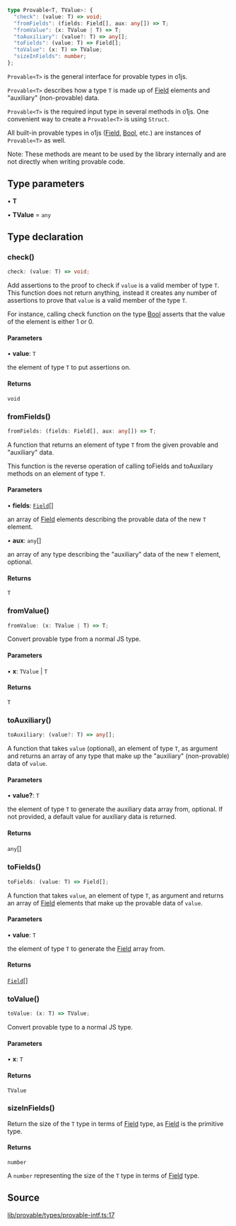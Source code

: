 ```ts
type Provable<T, TValue>: {
  "check": (value: T) => void;
  "fromFields": (fields: Field[], aux: any[]) => T;
  "fromValue": (x: TValue | T) => T;
  "toAuxiliary": (value?: T) => any[];
  "toFields": (value: T) => Field[];
  "toValue": (x: T) => TValue;
  "sizeInFields": number;
};
```

`Provable<T>` is the general interface for provable types in o1js.

`Provable<T>` describes how a type `T` is made up of [Field](../classes/Field.mdx) elements and "auxiliary" (non-provable) data.

`Provable<T>` is the required input type in several methods in o1js.
One convenient way to create a `Provable<T>` is using `Struct`.

All built-in provable types in o1js ([Field](../classes/Field.mdx), [Bool](../classes/Bool.mdx), etc.) are instances of `Provable<T>` as well.

Note: These methods are meant to be used by the library internally and are not directly when writing provable code.

## Type parameters

• **T**

• **TValue** = `any`

## Type declaration

### check()

```ts
check: (value: T) => void;
```

Add assertions to the proof to check if `value` is a valid member of type `T`.
This function does not return anything, instead it creates any number of assertions to prove that `value` is a valid member of the type `T`.

For instance, calling check function on the type [Bool](../classes/Bool.mdx) asserts that the value of the element is either 1 or 0.

#### Parameters

• **value**: `T`

the element of type `T` to put assertions on.

#### Returns

`void`

### fromFields()

```ts
fromFields: (fields: Field[], aux: any[]) => T;
```

A function that returns an element of type `T` from the given provable and "auxiliary" data.

This function is the reverse operation of calling toFields and toAuxilary methods on an element of type `T`.

#### Parameters

• **fields**: [`Field`](../classes/Field.mdx)[]

an array of [Field](../classes/Field.mdx) elements describing the provable data of the new `T` element.

• **aux**: `any`[]

an array of any type describing the "auxiliary" data of the new `T` element, optional.

#### Returns

`T`

### fromValue()

```ts
fromValue: (x: TValue | T) => T;
```

Convert provable type from a normal JS type.

#### Parameters

• **x**: `TValue` \| `T`

#### Returns

`T`

### toAuxiliary()

```ts
toAuxiliary: (value?: T) => any[];
```

A function that takes `value` (optional), an element of type `T`, as argument and
returns an array of any type that make up the "auxiliary" (non-provable) data of `value`.

#### Parameters

• **value?**: `T`

the element of type `T` to generate the auxiliary data array from, optional.
If not provided, a default value for auxiliary data is returned.

#### Returns

`any`[]

### toFields()

```ts
toFields: (value: T) => Field[];
```

A function that takes `value`, an element of type `T`, as argument and returns
an array of [Field](../classes/Field.mdx) elements that make up the provable data of `value`.

#### Parameters

• **value**: `T`

the element of type `T` to generate the [Field](../classes/Field.mdx) array from.

#### Returns

[`Field`](../classes/Field.mdx)[]

### toValue()

```ts
toValue: (x: T) => TValue;
```

Convert provable type to a normal JS type.

#### Parameters

• **x**: `T`

#### Returns

`TValue`

### sizeInFields()

Return the size of the `T` type in terms of [Field](../classes/Field.mdx) type, as [Field](../classes/Field.mdx) is the primitive type.

#### Returns

`number`

A `number` representing the size of the `T` type in terms of [Field](../classes/Field.mdx) type.

## Source

[lib/provable/types/provable-intf.ts:17](https://github.com/o1-labs/o1js/blob/1ed4125b454628ef1e3e4d32dd416718a59702b8/src/lib/provable/types/provable-intf.ts#L17)
